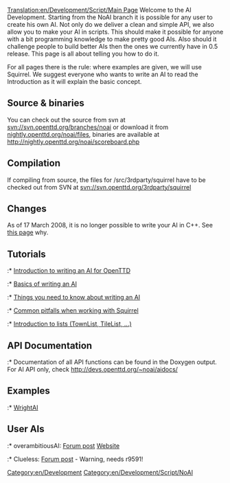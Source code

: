 [[Translation:en/Development/Script/Main Page]]
Welcome to the AI Development. Starting from the NoAI branch it is possible for any user to create his own AI. Not only do we deliver a clean and simple API, we also allow you to make your AI in scripts. This should make it possible for anyone with a bit programming knowledge to make pretty good AIs. Also should it challenge people to build better AIs then the ones we currently have in 0.5 release. This page is all about telling you how to do it.

For all pages there is the rule: where examples are given, we will use Squirrel. We suggest everyone who wants to write an AI to read the Introduction as it will explain the basic concept.

==Source & binaries==
You can check out the source from svn at svn://svn.openttd.org/branches/noai or download it from [http://nightly.openttd.org/noai/files/ nightly.openttd.org/noai/files], binaries are available at http://nightly.openttd.org/noai/scoreboard.php

==Compilation==
If compiling from source, the files for /src/3rdparty/squirrel have to be checked out from SVN at svn://svn.openttd.org/3rdparty/squirrel

==Changes==
As of 17 March 2008, it is no longer possible to write your AI in C++. See [[en/Archive/Development/AI Development milestones|this page]] why.

==Tutorials==
:* [[en/Development/Script/Introduction|Introduction to writing an AI for OpenTTD]]
:* [[en/Development/Script/Basics|Basics of writing an AI]]
:* [[en/Development/Script/Need To Know|Things you need to know about writing an AI]]
:* [[en/Development/Script/Squirrel pitfalls|Common pitfalls when working with Squirrel]]
:* [[en/Development/Script/Lists|Introduction to lists (TownList, TileList, ...)]]

==API Documentation==
:* Documentation of all API functions can be found in the Doxygen output. For AI API only, check http://devs.openttd.org/~noai/aidocs/

==Examples==
:* [[en/Development/Script/WrightAI|WrightAI]]


==User AIs==
:* overambitiousAI: [http://tt-forums.net/viewtopic.php?p=632579#p632579 Forum post] [http://homepages.uni-paderborn.de/leise/ Website]
:* Clueless: [http://tt-forums.net/viewtopic.php?p=573508#p573508 Forum post] - Warning, needs r9591!

[[Category:en/Development]]
[[Category:en/Development/Script/NoAI]]